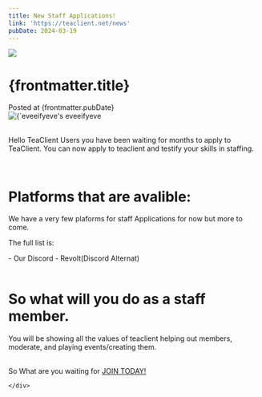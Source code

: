 ```yaml
---
title: New Staff Applications!
link: 'https://teaclient.net/news'
pubDate: 2024-03-19
---
```


<Layout className="items-center h-full w-full text-center justify-center" title="New Staff Applications! | TeaClient Website">
<div className="mx-5 my-5">
<img src="/news/new-screenshot-1-19-3-24.png" class="border justify-center border-purple-600 rounded-xl w-[50%] h-[60%]"/>
<div class="w-full h-full">


# {frontmatter.title}

<div class="flex flex-col items-center space-x-2 p-4">
  Posted at {frontmatter.pubDate}
  <div class="flex items-center">
    <img
      class="w-8 h-8 rounded-full"
      src={`https://github.com/eveeifyeve.png`}
      alt={`eveeifyeve's GitHub Profile Picture`}
    />
    eveeifyeve
  </div>
</div>

<br/>

Hello TeaClient Users you have been waiting for months to apply to TeaClient. 
You can now apply to teaclient and testify your skills in staffing.

<br/>


# Platforms that are avalible:

We have a very few plaforms for staff Applications for now but more to come.


The full list is:
<div class="bg-gradient-to-br from-purple-300 to-lime-300 bg-clip-text text-transparent">
- Our Discord 
- Revolt(Discord Alternat) 

</div>

<br/>

# So what will you do as a staff member.


You will be showing all the values of teaclient helping out members, moderate, and playing events/creating them.

<br/>

<div class="bg-gradient-to-br from-purple-300 to-lime-300 bg-clip-text text-transparent">
So What are you waiting for <a href="/apply" class="bg-gradient-to-br from-blue-300 to-purple-300 bg-clip-text text-transparent">JOIN TODAY!</a>
</div>





    </div>
</div>
</Layout>